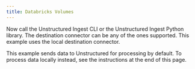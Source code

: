 ```yaml
---
title: Databricks Volumes
---
```



<NewDocument />


<SharedContentDatabricksVolumes/>

Now call the Unstructured Ingest CLI or the Unstructured Ingest Python library. The destination connector can be any of the ones supported. This example uses the local destination connector.

This example sends data to Unstructured for processing by default. To process data locally instead, see the instructions at the end of this page.


<CodeGroup>
  <DatabricksVolumesSh />
  <DatabricksVolumesPyV2 />
</CodeGroup>


<SharedPartitionByAPIOSS/>
